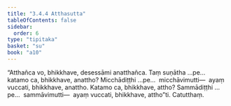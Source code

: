 ```yaml
---
title: "3.4.4 Atthasutta"
tableOfContents: false
sidebar:
  order: 6
type: "tipitaka"
basket: "su"
book: "a10"
---
```



<DynamicBreadcrumb />

<Division number="137" book="a10">

<Paragraph number="1112" book="a10">
“Atthañca vo, bhikkhave, desessāmi anatthañca. Taṃ suṇātha …pe…  katamo ca, bhikkhave, anattho? Micchādiṭṭhi …pe…  micchāvimutti—  ayaṃ vuccati, bhikkhave, anattho. Katamo ca, bhikkhave, attho? Sammādiṭṭhi …pe…  sammāvimutti—  ayaṃ vuccati, bhikkhave, attho”ti.

</Paragraph>
</Division>

<Paragraph number="1113" type="center" book="a10">
Catutthaṃ.
</Paragraph>